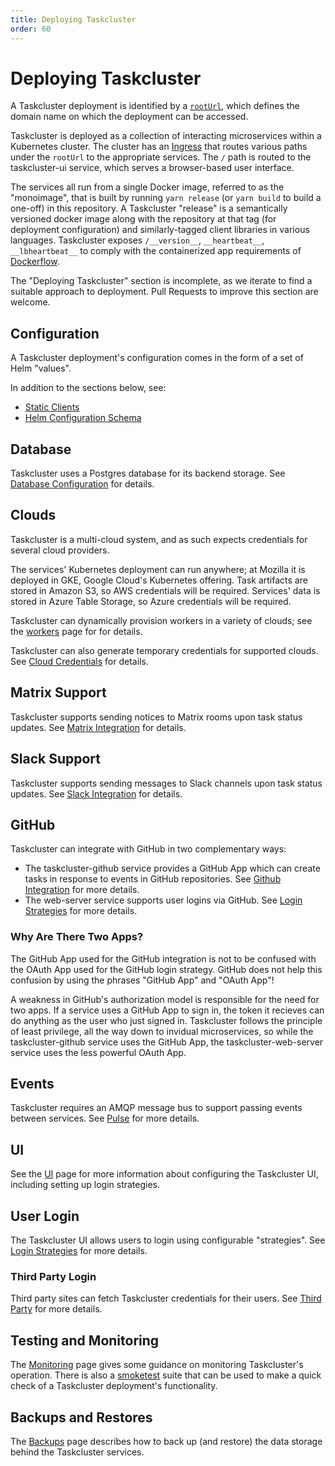 ```yaml
---
title: Deploying Taskcluster
order: 60
---
```



# Deploying Taskcluster

A Taskcluster deployment is identified by a [`rootUrl`](/docs/manual/using/root-urls), which defines the domain name on which the deployment can be accessed.

Taskcluster is deployed as a collection of interacting microservices within a Kubernetes cluster.
The cluster has an [Ingress](https://kubernetes.io/docs/concepts/services-networking/ingress/) that routes various paths under the `rootUrl` to the appropriate services.
The `/` path is routed to the taskcluster-ui service, which serves a browser-based user interface.

The services all run from a single Docker image, referred to as the "monoimage", that is built by running `yarn release` (or `yarn build` to build a one-off) in this repository.
A Taskcluster "release" is a semantically versioned docker image along with the repository at that tag (for deployment configuration) and similarly-tagged client libraries in various languages.
Taskcluster exposes `/__version__`, `__heartbeat__`, `__lbheartbeat__` to comply with the containerized app requirements of [Dockerflow](https://github.com/mozilla-services/Dockerflow/#containerized-app-requirements).

<Warning>
The "Deploying Taskcluster" section is incomplete, as we iterate to find a suitable approach to deployment.
Pull Requests to improve this section are welcome.
</Warning>

## Configuration

A Taskcluster deployment's configuration comes in the form of a set of Helm "values".

In addition to the sections below, see:
 * [Static Clients](/docs/manual/deploying/static-clients)
 * [Helm Configuration Schema](/docs/manual/deploying/schema)

## Database

Taskcluster uses a Postgres database for its backend storage.
See [Database Configuration](/docs/manual/deploying/database) for details.

## Clouds

Taskcluster is a multi-cloud system, and as such expects credentials for several cloud providers.

The services' Kubernetes deployment can run anywhere; at Mozilla it is deployed in GKE, Google Cloud's Kubernetes offering.
Task artifacts are stored in Amazon S3, so AWS credentials will be required.
Services' data is stored in Azure Table Storage, so Azure credentials will be required.

Taskcluster can dynamically provision workers in a variety of clouds; see the [workers](/docs/manual/deploying/workers) page for for details.

Taskcluster can also generate temporary credentials for supported clouds.
See [Cloud Credentials](/docs/manual/deploying/cloud-credentials) for details.

## Matrix Support

Taskcluster supports sending notices to Matrix rooms upon task status updates. See [Matrix Integration](/docs/manual/deploying/matrix) for details.

## Slack Support

Taskcluster supports sending messages to Slack channels upon task status updates. See [Slack Integration](/docs/manual/deploying/slack) for details.

## GitHub

Taskcluster can integrate with GitHub in two complementary ways:
* The taskcluster-github service provides a GitHub App which can create tasks in response to events in GitHub repositories. See [Github Integration](/docs/manual/deploying/github) for more details.
* The web-server service supports user logins via GitHub.  See [Login Strategies](/docs/manual/deploying/login-strategies) for more details.

### Why Are There Two Apps?

The GitHub App used for the GitHub integration is not to be confused with the OAuth App used for the GitHub login strategy.
GitHub does not help this confusion by using the phrases "GitHub App" and "OAuth App"!

A weakness in GitHub's authorization model is responsible for the need for two apps.
If a service uses a GitHub App to sign in, the token it recieves can do anything as the user who just signed in.
Taskcluster follows the principle of least privilege, all the way down to invidual microservices, so while the taskcluster-github service uses the GitHub App, the taskcluster-web-server service uses the less powerful OAuth App.

## Events

Taskcluster requires an AMQP message bus to support passing events between services.
See [Pulse](/docs/manual/deploying/pulse) for more details.

## UI

See the [UI](/docs/manual/deploying/ui) page for more information about configuring the Taskcluster UI, including setting up login strategies.

## User Login

The Taskcluster UI allows users to login using configurable "strategies".
See [Login Strategies](/docs/manual/deploying/login-strategies) for more details.

### Third Party Login

Third party sites can fetch Taskcluster credentials for their users. See [Third Party](/docs/manual/deploying/third-party) for more details.

## Testing and Monitoring

The [Monitoring](/docs/manual/deploying/monitoring) page gives some guidance on monitoring Taskcluster's operation.
There is also a [smoketest](/docs/manual/deploying/smoketests) suite that can be used to make a quick check of a Taskcluster deployment's functionality.

## Backups and Restores

The [Backups](/docs/manual/deploying/backups) page describes how to back up (and restore) the data storage behind the Taskcluster services.
